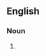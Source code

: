 {{also|hépatocytes}}

==English==

===Noun===
{{head|en|noun plural form}}

# {{plural of|hepatocyte|lang=en}}